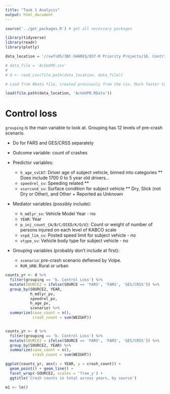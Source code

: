 ```yaml
---
title: "Task 1 Analysis"
output: html_document
---
```


```r
source('../get_packages.R') # get all necessary packages

library(tidyverse)
library(readr)
library(plotly)

data_location = '//vwfs05/3BC-SHARE$/OST-R Priority Projects/16. Contributing Factors to Trends in Roadway Fatalities/Data/CrashData'

# data_file = 'AcVeUPD.csv'
# 
# d <- read_csv(file.path(data_location, data_file))

# Load from RData file, created previously from the csv. Much faster to load

load(file.path(data_location, 'AcVeUPD.RData'))

```

# Control loss

`grouping` is the main variable to look at. Grouping has 12 levels of pre-crash scenario.

- Do for FARS and GES/CRSS separately

- Outcome variable: count of crashes

- Predictor variables:  
  + `h_age_svCAT`: Driver age of subject vehicle, binned into categories ** Does include 1700 0 to 5 year old drivers... 
  + `speedrel_sv`: Speeding related **
  + `vsurcond_sv`: Surface condition for subject vehicle ** Dry, Slick (not Dry or Other), and Other + Reported as Unknown
  
- Mediator variables (possibly include): 
  + `h_mdlyr_sv`: Vehicle Model Year - no
  + `YEAR`: Year 
  + `p_inj_count_{A/B/C/DIED/K/O/U}`: Count or weight of number of persons injured on each level of KABCO scale
  + `vspd_lim_sv`: Posted speed limit for subject vehicle - no
  + `vtype_sv`: Vehicle body type for subject vehicle - no
  
- Grouping variables (probably don't include at first):
  + `scenario`: pre-crash scenario defiened by Volpe. 
  + `RUR_URB`: Rural or urban
  
  
  
```r

counts_yr <- d %>%
  filter(grouping == 'b. Control Loss') %>%
  mutate(SOURCE2 = ifelse(SOURCE == 'FARS', 'FARS', 'GES/CRSS')) %>%
  group_by(SOURCE2, YEAR, 
           h_mdlyr_pv,
           speedrel_pv,
           h_age_pv,
           scenario) %>%
  summarize(case_count = n(),
            crash_count = sum(WEIGHT))


counts_yr <- d %>%
  filter(grouping == 'b. Control Loss') %>%
  mutate(SOURCE2 = ifelse(SOURCE == 'FARS', 'FARS', 'GES/CRSS')) %>%
  group_by(SOURCE2, YEAR) %>%
  summarize(case_count = n(),
            crash_count = sum(WEIGHT))

ggplot(counts_yr, aes(x = YEAR, y = crash_count)) +
  geom_point() + geom_line() +
  facet_wrap(~SOURCE2, scales = 'free_y') +
  ggtitle('Crash counts in total across years, by source')

```

```r

m1 <- lm()

```